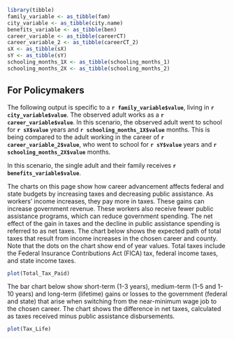 

```{r, echo=FALSE, warning=FALSE}
library(tibble)
family_variable <- as_tibble(fam)
city_variable <- as_tibble(city.name)
benefits_variable <- as_tibble(ben)
career_variable <- as_tibble(careerCT)
career_variable_2 <- as_tibble(careerCT_2)
sX <- as_tibble(sX) 
sY <- as_tibble(sY) 
schooling_months_1X <- as_tibble(schooling_months_1)
schooling_months_2X <- as_tibble(schooling_months_2)
```

## For Policymakers  
  
The following output is specific to a __`r family_variable$value`__, living in __`r city_variable$value`__. The observed adult works as a __`r career_variable$value`__. In this scenario, the observed adult went to school for __`r sX$value`__ years and __`r schooling_months_1X$value`__ months. This is being compared to the adult working in the career of __`r career_variable_2$value`__, who went to school for __`r sY$value`__ years and __`r schooling_months_2X$value`__ months.  

In this scenario, the single adult and their family receives __`r benefits_variable$value`__.  

  
  

The charts on this page show how career advancement affects federal and state budgets by increasing taxes and decreasing public assistance. As workers' income increases, they pay more in taxes. These gains can increase government revenue. These workers also receive fewer public assistance programs, which can reduce government spending. The net effect of the gain in taxes and the decline in public assistance spending is referred to as net taxes.
The chart below shows the expected path of total taxes that result from income increases in the chosen career and county. Note that the dots on the chart show end of year values. Total taxes include the Federal Insurance Contributions Act (FICA) tax, federal income taxes, and state income taxes.  

```{r plot, fig.height=8.5, fig.width=10.5, echo=FALSE, warning=FALSE}
plot(Total_Tax_Paid)        
```

The bar chart below show short-term (1-3 years), medium-term (1-5 and 1-10 years) and long-term (lifetime) gains or losses to the government (federal and state) that arise when switching from the near-minimum wage job to the chosen career. The chart shows the difference in net taxes, calculated as taxes received minus public assistance disbursements. 

```{r plot2, fig.height=8.5, fig.width=10.5, echo=FALSE, warning=FALSE}
plot(Tax_Life)           
```  
